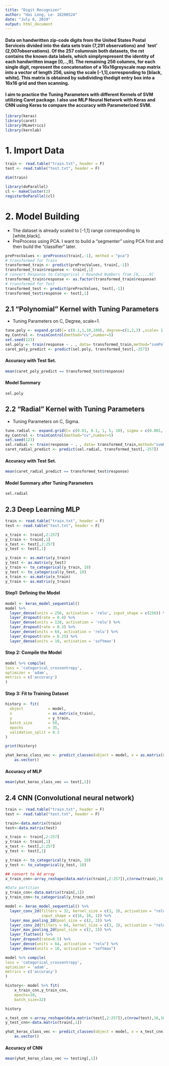 ---
title: "Digit Recognizer"
author: "Hai Long, Le- 18200524"
date: "July 6, 2019"
output: html_document
---


#### Data on handwritten zip-code digits from the United States Postal Serviceis  divided  into  the  data  sets  train  (7,291  observations)  and  `test'  (2,007observations). Of the 257 columnsin  both  datasets,  the   rst  contains  the  known  data  labels,  which  simplyrepresent  the  identity  of  each  handwritten  image  [0,..,9].   The  remaining 256  columns,  for  each  single  digit,  represent  the  concatenation  of  a  16x16greyscale  map  matrix  into  a  vector  of  length  256,  using  the  scale  [-1,1],corresponding to [black, white].  This matrix is obtained by subdividing thedigit entry box into a 16x16 grid and then scanning.



#### I aim to practice the Tuning Parameters with different Kernels of SVM utilizing Caret package. I also use MLP Neural Network with Keras and CNN using Keras to compare the accuracy with Parameterized SVM. 



```{r message=FALSE, warning=FALSE}
library(keras)
library(caret)
library(MLmetrics)
library(kernlab)
```


# 1. Import Data

```{r}
train <- read.table("train.txt", header = F)
test <- read.table("test.txt", header = F)
```


```{r}
dim(train)
```


```{r message=FALSE, warning=F}
library(doParallel)
cl <- makeCluster(2)
registerDoParallel(cl)
```



# 2. Model Building


* The dataset is already scaled to [-1,1] range corresponding to [white,black].
* PreProcess using PCA. I want to build a "segmenter" using PCA first and then build the "classifier" later.

```{r message=FALSE, warning=F}
preProcValues <- preProcess(train[,-1], method = "pca")
# transformed for Train
transformed_train <- predict(preProcValues, train[,-1])
transformed_train$response <- train[,1]
# convert Response to Catogorical / Rounded Numbers from [0,....9]
transformed_train$response <- as.factor(transformed_train$response)
# transformed for Test
transformed_test <- predict(preProcValues, test[,-1])
transformed_test$response <- test[,1]
```



## 2.1  "Polynomial" Kernel with Tuning Parameters

* Tuning Parameters on C, Degree, scale=1.


```{r}
tune.poly <- expand.grid(C= c(0.1,1,10,100), degree=c(1,2,3) ,scale= 1)
my_Control <- trainControl(method="cv",number=5)
set.seed(123)
sel.poly <- train(response ~ . , data= transformed_train,method="svmPoly",trControl=my_Control,tuneGrid=tune.poly)
caret_poly_predict <- predict(sel.poly, transformed_test[,-257])
```


#### Accuracy with Test Set.

```{r}
mean(caret_poly_predict == transformed_test$response)
```

#### Model Summary

```{r}
sel.poly
```



## 2.2 "Radial" Kernel with Tuning Parameters

* Tuning Parameters on C, Sigma.

```{r}
tune.radial <- expand.grid(C= c(0.01, 0.1, 1, 5, 10), sigma = c(0.001, 0.01, 0.1, 1, 5)) 
my_Control <- trainControl(method="cv",number=5)
set.seed(123)
sel.radial <- train(response ~ . , data= transformed_train,method="svmRadial",trControl=my_Control,tuneGrid=tune.radial)
caret_radial_predict <- predict(sel.radial, transformed_test[,-257])
```


#### Accuracy with Test Set.
```{r}
mean(caret_radial_predict == transformed_test$response)
```


#### Model Summary after Tuning Parameters
```{r}
sel.radial
```



## 2.3 Deep Learning MLP

```{r}
train <- read.table("train.txt", header = F)
test <- read.table("test.txt", header = F)
```

```{r}
x_train <- train[,2:257]
y_train <- train[,1]
x_test <- test[,2:257]
y_test <- test[,1]
```


```{r}
y_train <- as.matrix(y_train)
y_test <- as.matrix(y_test)
y_train <- to_categorical(y_train, 10)
y_test <- to_categorical(y_test, 10)
x_train <- as.matrix(x_train)
y_train <- as.matrix(y_train)
```



#### Step1: Defining the Model


```{r}
model <- keras_model_sequential() 
model %>% 
  layer_dense(units = 256, activation = 'relu', input_shape = c(256)) %>% 
  layer_dropout(rate = 0.4) %>% 
  layer_dense(units = 128, activation = 'relu') %>%
  layer_dropout(rate = 0.3) %>%
  layer_dense(units = 64, activation = 'relu') %>%
  layer_dropout(rate = 0.25) %>%
  layer_dense(units = 10, activation = 'softmax')
```


#### Step 2: Compile the Model


```{r}
model %>% compile(
loss = 'categorical_crossentropy',
optimizer = 'adam',
metrics = c('accuracy')
)
```


#### Step 3: Fit to Training Dataset

```{r}
history <- fit(
  object           = model, 
  x                = as.matrix(x_train), 
  y                = y_train,
  batch_size       = 50,
  epochs           = 35,
  validation_split = 0.3
)
```


```{r}
print(history)
```


```{r}
yhat_keras_class_vec <- predict_classes(object = model, x = as.matrix(x_test)) %>%
    as.vector()
```


#### Accuracy of MLP

```{r}
mean(yhat_keras_class_vec == test[,1])
```



## 2.4 CNN (Convolutional neural network)

```{r}
train <- read.table("train.txt", header = F)
test <- read.table("test.txt", header = F)
```

```{r}
train<-data.matrix(train)
test<-data.matrix(test)
```


```{r}
x_train <- train[,2:257]
y_train <- train[,1]
x_test <- test[,2:257]
y_test <- test[,1]
```


```{r}
y_train <- to_categorical(y_train, 10)
y_test <- to_categorical(y_test, 10)
```


```{r}
## convert to 4d array
x_train_cnn<-array_reshape(data.matrix(train[,2:257]),c(nrow(train),16,16,1))
```

```{r}
#Data partition
y_train_cnn<-data.matrix(train[,1])
y_train_cnn<-to_categorical(y_train_cnn)
```



```{r}
model <- keras_model_sequential() %>%
  layer_conv_2d(filters = 32, kernel_size = c(3, 3), activation = "relu",
                input_shape = c(16, 16, 1)) %>%
  layer_max_pooling_2d(pool_size = c(2, 2)) %>%
  layer_conv_2d(filters = 64, kernel_size = c(3, 3), activation = "relu") %>%
  layer_max_pooling_2d(pool_size = c(2, 2)) %>%
  layer_flatten() %>%
  layer_dropout(rate=0.5) %>%
  layer_dense(units = 64, activation = "relu") %>%
  layer_dense(units = 10, activation = "softmax")
```



```{r}
model %>% compile(
loss = 'categorical_crossentropy',
optimizer = 'adam',
metrics = c('accuracy')
)
```



```{r}
history<- model %>% fit(
    x_train_cnn,y_train_cnn,
    epochs=10,
    batch_size=32)
```



```{r}
history
```



```{r}
x_test_cnn <-array_reshape(data.matrix(test[,2:257]),c(nrow(test),16,16,1))
y_test_cnn<-data.matrix(train[,1])
```


```{r}
yhat_keras_class_vec <- predict_classes(object = model, x = x_test_cnn) %>%
    as.vector()
```



#### Accuracy of CNN

```{r}
mean(yhat_keras_class_vec == testing[,1])
```
